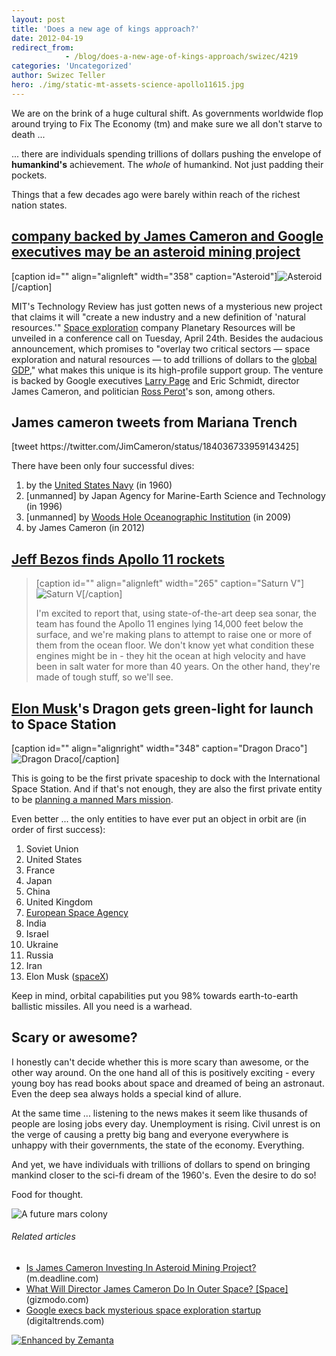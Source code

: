 ```yaml
---
layout: post
title: 'Does a new age of kings approach?'
date: 2012-04-19
redirect_from: 
            - /blog/does-a-new-age-of-kings-approach/swizec/4219
categories: 'Uncategorized'
author: Swizec Teller
hero: ./img/static-mt-assets-science-apollo11615.jpg
---
```

We are on the brink of a huge cultural shift. As governments worldwide flop around trying to Fix The Economy (tm) and make sure we all don't starve to death ...



... there are individuals spending trillions of dollars pushing the envelope of **humankind's** achievement. The _whole_ of humankind. Not just padding their pockets.



Things that a few decades ago were barely within reach of the richest nation states.

## [company backed by James Cameron and Google executives may be an asteroid mining project](http://www.theverge.com/2012/4/18/2957585/planetary-resources-space-exploration-company-james-cameron-google)

\[caption id="" align="alignleft" width="358" caption="Asteroid"]![Asteroid](http://static.bbc.co.uk/solarsystem/img/ic/640/other_solar_system_bodies/asteroid/asteroid_large.jpg "Asteroid")\[/caption]



MIT's Technology Review has just gotten news of a mysterious new project that claims it will "create a new industry and a new definition of 'natural resources.'" [Space exploration](http://en.wikipedia.org/wiki/Space_exploration "Space exploration") company Planetary Resources will be unveiled in a conference call on Tuesday, April 24th. Besides the audacious announcement, which promises to "overlay two critical sectors — space exploration and natural resources — to add trillions of dollars to the [global GDP](http://en.wikipedia.org/wiki/Gross_world_product "Gross world product")," what makes this unique is its high-profile support group. The venture is backed by Google executives [Larry Page](http://www.forbes.com/profile/larry-page "Larry Page") and Eric Schmidt, director James Cameron, and politician [Ross Perot](http://perotcharts.com "Ross Perot")'s son, among others.

## James cameron tweets from Mariana Trench

\[tweet https&#x3A;//twitter.com/JimCameron/status/184036733959143425]



There have been only four successful dives:

1. by the [United States Navy](http://en.wikipedia.org/wiki/United_States_Navy "United States Navy") (in 1960)
2. \[unmanned] by Japan Agency for Marine-Earth Science and Technology (in 1996)
3. \[unmanned] by [Woods Hole Oceanographic Institution](<http://maps.google.com/maps?ll=41.5245166667,-70.6709722222&spn=0.01,0.01&q=41.5245166667,-70.6709722222 (Woods%20Hole%20Oceanographic%20Institution)&t=h> "Woods Hole Oceanographic Institution") (in 2009)
4. by James Cameron (in 2012)

## [Jeff Bezos finds Apollo 11 rockets](http://www.theatlantic.com/technology/archive/2012/03/amazons-jeff-bezos-discovers-historic-apollo-11-rocket-engines-at-the-bottom-of-the-sea/255190/)

>
>
> \[caption id="" align="alignleft" width="265" caption="Saturn V"]![Saturn V](./img/static-mt-assets-science-apollo11615.jpg "Saturn V")\[/caption]
>
>
>
> I'm excited to report that, using state-of-the-art deep sea sonar, the team has found the Apollo 11 engines lying 14,000 feet below the surface, and we're making plans to attempt to raise one or more of them from the ocean floor. We don't know yet what condition these engines might be in - they hit the ocean at high velocity and have been in salt water for more than 40 years. On the other hand, they're made of tough stuff, so we'll see.
>
>
>
>
>
>

## [Elon Musk](http://en.wikipedia.org/wiki/Elon_Musk "Elon Musk")'s Dragon gets green-light for launch to Space Station

\[caption id="" align="alignright" width="348" caption="Dragon Draco"]![Dragon Draco](./img/2011-04-21-spacex_dragon_draco.jpg "Dragon Draco")\[/caption]



This is going to be the first private spaceship to dock with the International Space Station. And if that's not enough, they are also the first private entity to be [planning a manned Mars mission](http://news.discovery.com/space/spacex-elon-musk-mars-astronauts-20-years-110423.html).



Even better ... the only entities to have ever put an object in orbit are (in order of first success):

1. Soviet Union
2. United States
3. France
4. Japan
5. China
6. United Kingdom
7. [European Space Agency](<http://maps.google.com/maps?ll=48.8482,2.3042&spn=1.0,1.0&q=48.8482,2.3042 (European%20Space%20Agency)&t=h> "European Space Agency")
8. India
9. Israel
10. Ukraine
11. Russia
12. Iran
13. Elon Musk ([spaceX](http://www.spacex.com/ "SpaceX"))

Keep in mind, orbital capabilities put you 98% towards earth-to-earth ballistic missiles. All you need is a warhead.

## Scary or awesome?

I honestly can't decide whether this is more scary than awesome, or the other way around. On the one hand all of this is positively exciting - every young boy has read books about space and dreamed of being an astronaut. Even the deep sea always holds a special kind of allure.



At the same time ... listening to the news makes it seem like thusands of people are losing jobs every day. Unemployment is rising. Civil unrest is on the verge of causing a pretty big bang and everyone everywhere is unhappy with their governments, the state of the economy. Everything.



And yet, we have individuals with trillions of dollars to spend on bringing mankind closer to the sci-fi dream of the 1960's. Even the desire to do so!



Food for thought.



![A future mars colony](./img/-acoaJHV4OOE-Te4rN5eq3wI-AAAAAAAAAn4-P68uKDHJW7I-s1600-HM_Landscape_01.jpg "A future mars colony")

###### Related articles

- [Is James Cameron Investing In Asteroid Mining Project?](http://m.deadline.com/2012/04/is-james-cameron-investing-in-asteroid-mining-project/) (m.deadline.com)
- [What Will Director James Cameron Do In Outer Space? \[Space\]](http://gizmodo.com/5903306/what-will-director-james-cameron-do-in-outer-space) (gizmodo.com)
- [Google execs back mysterious space exploration startup](http://www.digitaltrends.com/cool-tech/google-execs-back-mysterious-space-exploration-startup/) (digitaltrends.com)

[![Enhanced by Zemanta](http://img.zemanta.com/zemified_e.png?x-id=74891d97-bad9-4a28-b8f2-f73296b4cb64)](http://www.zemanta.com/ "Enhanced by Zemanta")
